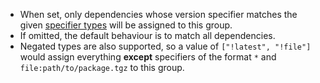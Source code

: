 - When set, only dependencies whose version specifier matches the given [specifier types](REF_SPECIFIER_TYPES) will be assigned to this group.
- If omitted, the default behaviour is to match all dependencies.
- Negated types are also supported, so a value of `["!latest", "!file"]` would assign everything **except** specifiers of the format `*` and `file:path/to/package.tgz` to this group.
